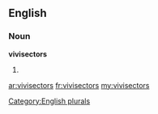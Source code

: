 ==English==

===Noun===
'''vivisectors'''

# {{plural of|[[vivisector]]}}

[[Category:English plurals]]

[[ar:vivisectors]]
[[fr:vivisectors]]
[[my:vivisectors]]